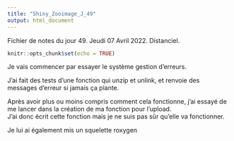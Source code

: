```yaml
---
title: "Shiny_Zooimage_J_49"
output: html_document
---
```


Fichier de notes du jour 49. Jeudi 07 Avril 2022. Distanciel.

```r
knitr::opts_chunk$set(echo = TRUE)
```

Je vais commencer par essayer le système gestion d'erreurs.

J'ai fait des tests d'une fonction qui unzip et unlink, et renvoie des messages d'erreur si jamais ça plante. \

Après avoir plus ou moins compris comment cela fonctionne, j'ai essayé de me lancer dans la création de ma fonction pour l'upload. \
J'ai donc écrit cette fonction mais je ne suis pas sûr qu'elle va fonctionner. \

Je lui ai également mis un squelette roxygen \
